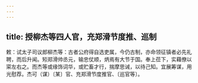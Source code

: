 ```yaml
---
---
---
```

title: 授柳杰等四人官，充郑滑节度推、巡制
---



敕：试太子司议郎柳杰等：古者公府得自选吏属，今仍古制，亦命领征镇者必先礼聘，而后升闻。矧郑滑帅丞元，输忠仗顺，炳焉有大节于国。奉上莅下，实藉僚以寀左右之。而杰等或缘饰词华，或贮畜才行，揣摩思诫，以待己知。宜展筹谋，用光慰荐。杰可（谋）〔某〕官、充郑滑节度推官、〔巡官等〕。